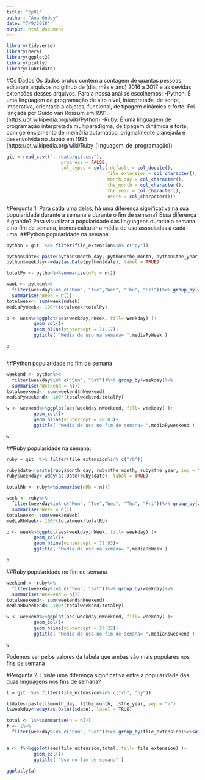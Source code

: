 ```yaml
---
title: "cp01"
author: "Ana Godoy"
date: "7/9/2018"
output: html_document
---
```

```r
library(tidyverse)
library(here)
library(ggplot2)
library(plotly)
library(lubridate)
```
#Os Dados
Os dados brutos contém a contagem de quantas pessoas editaram arquivos no github de  (dia, mês e ano) 2016 a 2017 e as devidas extensões desses arquivos.
Para a nossa análise escolhemos:
  -Python:  É uma linguagem de programação de alto nível, interpretada, de script, imperativa, orientada a objetos, funcional, de tipagem dinâmica e forte. Foi lançada por Guido van Rossum em 1991.(https://pt.wikipedia.org/wiki/Python)
  -Ruby: É uma linguagem de programação interpretada multiparadigma, de tipagem dinâmica e forte, com gerenciamento de memória automático, originalmente planejada e desenvolvida no Japão em 1995.(https://pt.wikipedia.org/wiki/Ruby_(linguagem_de_programação)) 
  
```r
git = read_csv(("../data/git.csv"), 
                    progress = FALSE,
                    col_types = cols(.default = col_double(), 
                                     file_extension = col_character(), 
                                     month_day = col_character(), 
                                     the_month = col_character(),
                                     the_year = col_character(),
                                     users = col_character()))
```
#Pergunta 1: Para cada uma delas, há uma diferença significativa na sua popularidade durante a semana e durante o fim de semana? Essa diferença é grande?
Para visualizar a popularidade das linguagens durante a semana e no fim de semana, iremos calcular a média de uso associadas a cada uma. 
##Python popularidade na semana:
```r
python = git  %>% filter(file_extension%in% c("py"))

python$date<-paste(python$month_day, python$the_month, python$the_year, sep = "-")
python$weekday<-wday(as.Date(python$date), label = TRUE)

totalPy <- python%>%summarise(nPy = n())

week <- python%>% 
  filter(weekday%in% c("Mon", "Tue","Wed", "Thu", "Fri"))%>% group_by(weekday)%>%
  summarise(nWeek = n())
totalweek<- sum(week$nWeek)
mediaPyWeek<- 100*(totalweek/totalPy)

p <- week%>%ggplot(aes(weekday,nWeek, fill= weekday) )+
          geom_col()+
          geom_hline(yintercept = 71.17)+
          ggtitle( "Media de uso na semana= ",mediaPyWeek )

p



```
##Python popularidade no fim de semana 
```r
weekend <- python%>% 
  filter(weekday%in% c("Sun", "Sat"))%>% group_by(weekday)%>%
  summarise(nWeekend = n())
totalweekend<- sum(weekend$nWeekend)
mediaPyweekend<- 100*(totalweekend/totalPy)

w <- weekend%>%ggplot(aes(weekday,nWeekend, fill= weekday) )+
          geom_col()+
          geom_hline(yintercept = 28.83)+
          ggtitle( "Media de uso no fim de semana= ",mediaPyweekend )

w
```

##Ruby popularidade na semana:

```r
ruby = git  %>% filter(file_extension%in% c("rb"))

ruby$date<-paste(ruby$month_day, ruby$the_month, ruby$the_year, sep = "-")
ruby$weekday<-wday(as.Date(ruby$date), label = TRUE)

totalRb <- ruby%>%summarise(nRb = n())

week <- ruby%>% 
  filter(weekday%in% c("Mon", "Tue","Wed", "Thu", "Fri"))%>% group_by(weekday)%>%
  summarise(nWeek = n())
totalweek<- sum(week$nWeek)
mediaRbWeek<- 100*(totalweek/totalRb)

p <- week%>%ggplot(aes(weekday,nWeek, fill= weekday) )+
          geom_col()+
          geom_hline(yintercept = 71.93)+
          ggtitle( "Media de uso na semana= ",mediaRbWeek )

p

```

##Ruby popularidade no fim de semana 
```r
weekend <- ruby%>% 
  filter(weekday%in% c("Sun", "Sat"))%>% group_by(weekday)%>%
  summarise(nWeekend = n())
totalweekend<- sum(weekend$nWeekend)
mediaRbweekend<- 100*(totalweekend/totalPy)

w <- weekend%>%ggplot(aes(weekday,nWeekend, fill= weekday) )+
          geom_col()+
          geom_hline(yintercept = 27.22)+
          ggtitle( "Media de uso no fim de semana= ",mediaRbweekend )

w
```
Podemos ver pelos valores da tabela que ambas são mais populares nos fins de semana 

#Pergunta 2: Existe uma diferença significativa entre a popularidade das duas linguagens nos fins de semana?
```r
l = git  %>% filter(file_extension%in% c("rb", "py"))

l$date<-paste(l$month_day, l$the_month, l$the_year, sep = "-")
l$weekday<-wday(as.Date(l$date), label = TRUE)

total <- l%>%summarise(n = n())
f <- l%>% 
  filter(weekday%in% c("Sun", "Sat"))%>% group_by(file_extension)%>%summarise(total = n())


a <- f%>%ggplot(aes(file_extension,total, fill= file_extension) )+
          geom_col()+
          ggtitle( "Uso no fim de semana" )

ggplotly(a)

```